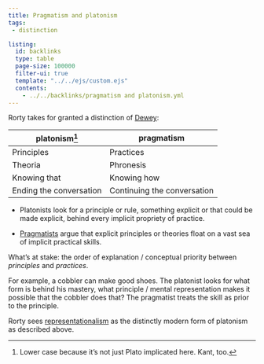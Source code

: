 ```yaml
---
title: Pragmatism and platonism
tags:
 - distinction

listing:
  id: backlinks
  type: table
  page-size: 100000
  filter-ui: true
  template: "../../ejs/custom.ejs"
  contents:
    - ../../backlinks/pragmatism and platonism.yml
---
```


Rorty takes for granted a distinction of [Dewey](/docs/phil/John Dewey.html):

| platonism[^lo]      | pragmatism |
| ----------- | ----------- |
| Principles      | Practices       |
| Theoria   | Phronesis        |
| Knowing that | Knowing how |
| Ending the conversation | Continuing the conversation |

- Platonists look for a principle or rule, something explicit or that could be 
  made explicit, behind every implicit propriety of practice.

- [Pragmatists](/docs/phil/Pragmatism.html) argue that explicit principles or theories float on a vast sea of 
  implicit practical skills.

What's at stake: the order of explanation / conceptual priority between *principles* and *practices*.

For example, a cobbler can make good shoes. The platonist looks for what form is 
behind his mastery, what principle / mental representation makes it possible 
that the cobbler does that? The pragmatist treats the skill as prior to the 
principle.

[^lo]: Lower case because it's not just Plato implicated here. Kant, too.

Rorty sees [representationalism](/docs/phil/Representationalism.html) as the distinctly modern form of platonism as described above.